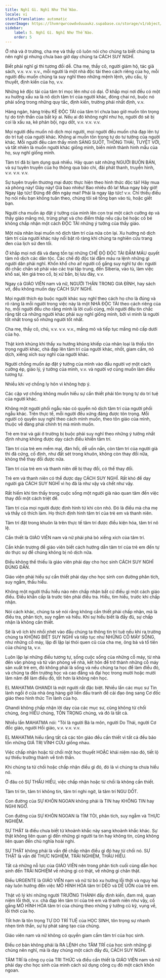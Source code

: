```yaml
---
title: Nghĩ Gì. Nghĩ Như Thế Nào.
locale: vi
statusTranslation: automatic
coverImage: https://lhvmrqwrcowdvduuaukz.supabase.co/storage/v1/object/public/strapi-uploads/small_cover-educacion-fundamental.webp-2d51a7828a2b1309555be27f7e2a61a0.webp
sidebar:
    label: 5. Nghĩ Gì. Nghĩ Như Thế Nào.
    order: 5
---
```

Ở nhà và ở trường, cha mẹ và thầy cô luôn nói cho chúng ta biết chúng ta nên nghĩ gì nhưng chưa bao giờ dạy chúng ta CÁCH SUY NGHĨ.

Biết phải nghĩ gì thì tương đối dễ. Cha mẹ, thầy cô, người giám hộ, tác giả sách, v.v. v.v. v.v., mỗi người là một nhà độc tài theo cách riêng của họ, mỗi người đều muốn chúng ta suy nghĩ theo những mệnh lệnh, yêu cầu, lý thuyết, định kiến của họ, v.v.

Những kẻ độc tài của tâm trí mọc lên như cỏ dại. Ở khắp mọi nơi đều có một xu hướng xấu xa là nô dịch tâm trí của người khác, đóng chai nó, buộc nó phải sống trong những quy tắc, định kiến, trường phái nhất định, v.v.

Hàng ngàn, hàng triệu KẺ ĐỘC TÀI của tâm trí chưa bao giờ muốn tôn trọng tự do tinh thần của bất kỳ ai. Nếu ai đó không nghĩ như họ, người đó sẽ bị coi là xấu xa, kẻ phản bội, ngu dốt, v.v. v.v. v.v.

Mọi người đều muốn nô dịch mọi người, mọi người đều muốn chà đạp lên tự do trí tuệ của người khác. Không ai muốn tôn trọng tự do tư tưởng của người khác. Mỗi người đều cảm thấy mình SÁNG SUỐT, THÔNG THÁI, TUYỆT VỜI, và tất nhiên là muốn người khác giống mình, biến mình thành hình mẫu của họ, suy nghĩ giống mình.

Tâm trí đã bị lạm dụng quá nhiều. Hãy quan sát những NGƯỜI BUÔN BÁN, và sự tuyên truyền của họ thông qua báo chí, đài phát thanh, truyền hình, v.v. v.v. v.v.

Sự tuyên truyền thương mại được thực hiện theo hình thức độc tài! Hãy mua xà phòng này! Giày này! Giá bao nhiêu! Bao nhiêu đô la! Mua ngay bây giờ! Ngay lập tức! Đừng để đến ngày mai! Phải là ngay lập tức! v.v. Chỉ thiếu điều họ nói nếu bạn không tuân theo, chúng tôi sẽ tống bạn vào tù, hoặc giết bạn.

Người cha muốn áp đặt ý tưởng của mình lên con trai một cách cưỡng ép và thầy giáo mắng mỏ, trừng phạt và cho điểm thấp nếu cậu bé hoặc cô bé không chấp nhận một cách ĐỘC TÀI những ý tưởng của thầy giáo.

Một nửa nhân loại muốn nô dịch tâm trí của nửa còn lại. Xu hướng nô dịch tâm trí của người khác này nổi bật rõ ràng khi chúng ta nghiên cứu trang đen của lịch sử đen tối.

Ở khắp mọi nơi đã và đang tồn tại những CHẾ ĐỘ ĐỘC TÀI ĐẪM MÁU quyết tâm nô dịch các dân tộc. Các chế độ độc tài đẫm máu ra lệnh những gì người dân phải nghĩ. Khốn khổ cho ai! người cố gắng suy nghĩ tự do: người đó chắc chắn sẽ phải vào các trại tập trung, đến Siberia, vào tù, làm việc khổ sai, lên giá treo cổ, bị xử bắn, bị lưu đày, v.v.

Ngay cả GIÁO VIÊN nam và nữ, NGƯỜI THÂN TRONG GIA ĐÌNH, hay sách vở, đều không muốn dạy CÁCH SUY NGHĨ.

Mọi người thích ép buộc người khác suy nghĩ theo cách họ cho là đúng và rõ ràng là mỗi người trong việc này là một NHÀ ĐỘC TÀI theo cách riêng của họ, mỗi người đều cho rằng mình là lời cuối cùng, mỗi người đều tin chắc rằng tất cả những người khác phải suy nghĩ giống mình, bởi vì mình là người tốt nhất trong số những người tốt nhất.

Cha mẹ, thầy cô, chủ, v.v. v.v. v.v., mắng mỏ và tiếp tục mắng mỏ cấp dưới của họ.

Thật kinh khủng khi thấy xu hướng khủng khiếp của nhân loại là thiếu tôn trọng người khác, chà đạp lên tâm trí của người khác, nhốt, giam cầm, nô dịch, xiềng xích suy nghĩ của người khác.

Người chồng muốn áp đặt ý tưởng của mình vào đầu người vợ một cách cưỡng ép, giáo lý, ý tưởng của mình, v.v. và người vợ cũng muốn làm điều tương tự.

Nhiều khi vợ chồng ly hôn vì không hợp ý.

Các cặp vợ chồng không muốn hiểu sự cần thiết phải tôn trọng tự do trí tuệ của người khác.

Không một người phối ngẫu nào có quyền nô dịch tâm trí của người phối ngẫu khác. Trên thực tế, mỗi người đều xứng đáng được tôn trọng. Mỗi người có quyền suy nghĩ theo cách mình muốn, theo tôn giáo của mình, thuộc về đảng phái chính trị mà mình muốn.

Trẻ em trai và gái ở trường bị buộc phải suy nghĩ theo những ý tưởng nhất định nhưng không được dạy cách điều khiển tâm trí.

Tâm trí của trẻ em mềm mại, đàn hồi, dễ uốn nắn, còn tâm trí của người già thì đã cứng, cố định, như đất sét trong khuôn, không còn thay đổi nữa, không thể thay đổi được nữa.

Tâm trí của trẻ em và thanh niên dễ bị thay đổi, có thể thay đổi.

Trẻ em và thanh niên có thể được dạy CÁCH SUY NGHĨ. Rất khó để dạy người già CÁCH SUY NGHĨ vì họ đã là như vậy và chết như vậy.

Rất hiếm khi tìm thấy trong cuộc sống một người già nào quan tâm đến việc thay đổi một cách triệt để.

Tâm trí của mọi người được định hình từ khi còn nhỏ. Đó là điều mà cha mẹ và thầy cô thích làm. Họ thích định hình tâm trí của trẻ em và thanh niên.

Tâm trí đặt trong khuôn là trên thực tế tâm trí được điều kiện hóa, tâm trí nô lệ.

Cần thiết là GIÁO VIÊN nam và nữ phải phá bỏ xiềng xích của tâm trí.

Cần khẩn trương để giáo viên biết cách hướng dẫn tâm trí của trẻ em đến tự do thực sự để chúng không bị nô dịch nữa.

Điều không thể thiếu là giáo viên phải dạy cho học sinh CÁCH SUY NGHĨ ĐÚNG ĐẮN.

Giáo viên phải hiểu sự cần thiết phải dạy cho học sinh con đường phân tích, suy ngẫm, thấu hiểu.

Không một người thấu hiểu nào nên chấp nhận bất cứ điều gì một cách giáo điều. Điều khẩn cấp là trước tiên phải điều tra. Hiểu, tìm hiểu, trước khi chấp nhận.

Nói cách khác, chúng ta sẽ nói rằng không cần thiết phải chấp nhận, mà là điều tra, phân tích, suy ngẫm và hiểu. Khi sự hiểu biết là đầy đủ, sự chấp nhận là không cần thiết.

Sẽ là vô ích khi nhồi nhét vào đầu chúng ta thông tin trí tuệ nếu khi ra trường chúng ta KHÔNG BIẾT SUY NGHĨ và tiếp tục như NHỮNG CỖ MÁY SỐNG, như những cỗ máy, lặp đi lặp lại thói quen cũ của cha mẹ, ông bà và tổ tiên của chúng ta, v.v.

Luôn lặp lại những điều tương tự, sống cuộc sống của những cỗ máy, từ nhà đến văn phòng và từ văn phòng về nhà, kết hôn để trở thành những cỗ máy sản xuất trẻ em, đó không phải là sống và nếu chúng ta học để làm điều đó, và chúng ta đến trường học và cao đẳng và đại học trong mười hoặc mười lăm năm để làm điều đó, tốt hơn là không nên học.

EL MAHATMA GHANDI là một người rất đặc biệt. Nhiều lần các mục sư Tin lành ngồi ở cửa nhà ông hàng giờ liền đấu tranh để cải đạo ông sang Cơ đốc giáo theo hình thức Tin lành của họ.

Ghandi không chấp nhận lời dạy của các mục sư, cũng không từ chối chúng, ông HIỂU chúng, TÔN TRỌNG chúng, và đó là tất cả.

Nhiều lần MAHATMA nói: "Tôi là người Bà la môn, người Do Thái, người Cơ đốc giáo, người Hồi giáo, v.v. v.v. v.v.

EL MAHATMA hiểu rằng tất cả các tôn giáo đều cần thiết vì tất cả đều bảo tồn những GIÁ TRỊ VĨNH CỬU giống nhau.

Việc chấp nhận hoặc từ chối một học thuyết HOẶC khái niệm nào đó, tiết lộ sự thiếu trưởng thành về tinh thần.

Khi chúng ta từ chối hoặc chấp nhận điều gì đó, đó là vì chúng ta chưa hiểu nó.

Ở đâu có SỰ THẤU HIỂU, việc chấp nhận hoặc từ chối là không cần thiết.

Tâm trí tin, tâm trí không tin, tâm trí nghi ngờ, là tâm trí NGU DỐT.

Con đường của SỰ KHÔN NGOAN không phải là TIN hay KHÔNG TIN hay NGHI NGỜ.

Con đường của SỰ KHÔN NGOAN là TÌM TÒI, phân tích, suy ngẫm và THỰC NGHIỆM.

SỰ THẬT là điều chưa biết từ khoảnh khắc này sang khoảnh khắc khác. Sự thật không liên quan gì đến những gì người ta tin hay không tin, cũng không liên quan đến chủ nghĩa hoài nghi.

SỰ THẬT không phải là vấn đề chấp nhận điều gì đó hay từ chối nó. SỰ THẬT là vấn đề THỰC NGHIỆM, TRẢI NGHIỆM, THẤU HIỂU.

Tất cả những nỗ lực của GIÁO VIÊN nên trong phân tích cuối cùng dẫn học sinh đến TRẢI NGHIỆM về những gì có thật, về những gì chân thật.

Điều URGENTE là GIÁO VIÊN nam và nữ từ bỏ xu hướng lỗi thời và nguy hại này luôn hướng đến việc MÔ HÌNH HÓA tâm trí DẺO và DỄ UỐN của trẻ em.

Thật vô lý khi những người TRƯỞNG THÀNH đầy định kiến, đam mê, quan niệm lỗi thời, v.v. chà đạp lên tâm trí của trẻ em và thanh niên như vậy, cố gắng MÔ HÌNH HÓA tâm trí của chúng theo những ý tưởng cũ kỹ, vụng về, lỗi thời của họ.

Tốt hơn là tôn trọng TỰ DO TRÍ TUỆ của HỌC SINH, tôn trọng sự nhanh nhẹn tinh thần, sự tự phát sáng tạo của chúng.

Giáo viên nam và nữ không có quyền giam cầm tâm trí của học sinh.

Điều cơ bản không phải là RA LỆNH cho TÂM TRÍ của học sinh những gì chúng nên nghĩ, mà là dạy chúng một cách đầy đủ, CÁCH SUY NGHĨ.

TÂM TRÍ là công cụ của TRI THỨC và điều cần thiết là GIÁO VIÊN nam và nữ phải dạy cho học sinh của mình cách sử dụng công cụ đó một cách khôn ngoan.

